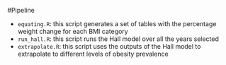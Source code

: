 #Pipeline

-   `equating.R`: this script generates a set of tables with the percentage weight change for each BMI category
-   `run_hall.R`: this script runs the Hall model over all the years selected
-   `extrapolate.R`: this script uses the outputs of the Hall model to extrapolate to different levels of obesity prevalence
